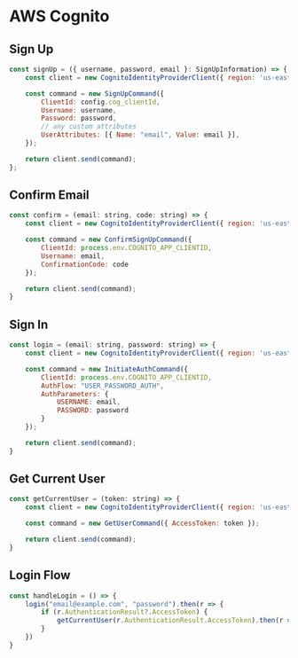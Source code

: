 # AWS Cognito

## Sign Up

```javascript
const signUp = ({ username, password, email }: SignUpInformation) => {
    const client = new CognitoIdentityProviderClient({ region: 'us-east-1' });

    const command = new SignUpCommand({
        ClientId: config.cog_clientId,
        Username: username,
        Password: password,
        // any custom attributes
        UserAttributes: [{ Name: "email", Value: email }],
    });

    return client.send(command);
};
```

## Confirm Email

```javascript
const confirm = (email: string, code: string) => {
    const client = new CognitoIdentityProviderClient({ region: 'us-east-1' });

    const command = new ConfirmSignUpCommand({
        ClientId: process.env.COGNITO_APP_CLIENTID,
        Username: email,
        ConfirmationCode: code
    });

    return client.send(command);
}
```

## Sign In 

```javascript
const login = (email: string, password: string) => {
    const client = new CognitoIdentityProviderClient({ region: 'us-east-1' });

    const command = new InitiateAuthCommand({
        ClientId: process.env.COGNITO_APP_CLIENTID,
        AuthFlow: "USER_PASSWORD_AUTH",
        AuthParameters: {
            USERNAME: email,
            PASSWORD: password
        }
    });

    return client.send(command);
}
```

## Get Current User

```javascript
const getCurrentUser = (token: string) => {
    const client = new CognitoIdentityProviderClient({ region: 'us-east-1' });

    const command = new GetUserCommand({ AccessToken: token });

    return client.send(command);
}
```

## Login Flow

```javascript
const handleLogin = () => {
    login("email@example.com", "password").then(r => {
        if (r.AuthenticationResult?.AccessToken) {
            getCurrentUser(r.AuthenticationResult.AccessToken).then(r => console.log(r))
        }
    })
}
```